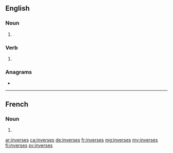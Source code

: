 ==English==

===Noun===
{{head|en|noun plural form}}

# {{plural of|inverse|lang=en}}

===Verb===
{{head|en|verb form}}

# {{en-third-person singular of|inverse}}

===Anagrams===
* {{l|en|versines}}

----

==French==

===Noun===
{{head|fr|noun plural form|g=?}}

# {{plural of|inverse|lang=fr}}

[[ar:inverses]]
[[ca:inverses]]
[[de:inverses]]
[[fr:inverses]]
[[mg:inverses]]
[[my:inverses]]
[[fi:inverses]]
[[sv:inverses]]